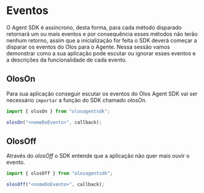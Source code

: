 # Eventos

O Agent SDK é assíncrono, desta forma, para cada método disparado retornará um ou mais eventos e por consequência esses métodos não terão nenhum retorno,
assim que a inicialização for feita o SDK deverá começar a disparar os eventos do Olos para o Agente. Nessa sessão vamos demonstrar como a sua aplicação pode escutar ou ignorar esses eventos e a descrições
da funcionalidade de cada evento.

## OlosOn

Para sua aplicação conseguir escutar os eventos do Olos Agent SDK vai ser necessário `importar` a função do SDK chamado _olosOn_.

```js copy
import { olosOn } from "olosagentsdk";

olosOn("<nomeDoEvento>", callback);
```

## OlosOff

Através do _olosOff_ o SDK entende que a aplicação não quer mais ouvir o evento.

```js copy
import { olosOff } from "olosagentsdk";

olosOff("<nomeDoEvento>", callback);
```
